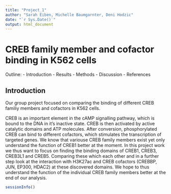 ---
title: "Project_1"
author: "Sarah Eiben, Michelle Baumgarnter, Deni Hodzic"
date: "`r Sys.Date()`"
output: html_document
---


# CREB family member and cofactor binding in K562 cells

Outline:
- Introduction
- Results
- Methods
- Discussion
- References


## Introduction
Our group project focused on comparing the binding of different CREB familiy members and cofactors in K562 cells. 

CREB is an important element in the cAMP signalling pathway, which is bound to the DNA in it's inactive state. CREB is then activated by active catalytic domains and ATP molecules. After conversion, phosphorylated CREB can bind to different cofactors, which stimulates the transcription of targeted genes. We know that variouse CREB family members exist yet only understand the function of CREB1 better at the moment. In this project work we thus want to focus on finding the binding domains of CREB1, CREB3, CREB3L1 and CREB5. Comparing these which each other and in a further step look at the interaction with H3K27ac and CREB cofactors (CREBBP, JUN, EP300, HDAC2) at these discovered domains. We hope to thus understand the function of the individual CREB family members better at the end of our analysis. 
```{r}
sessionInfo()
```
